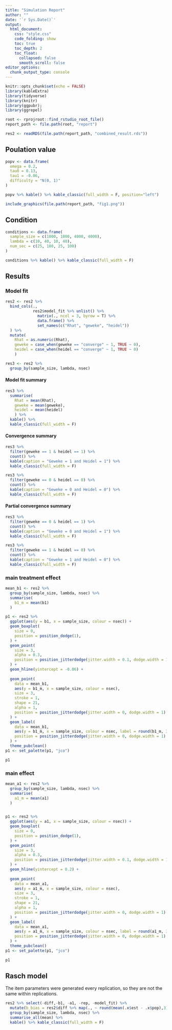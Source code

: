 ```yaml
---
title: "Simulation Report"
author: ""
date: '`r Sys.Date()`'
output:
  html_document:
    css: "style.css"
    code_folding: show
    toc: true
    toc_depth: 2
    toc_float:
      collapsed: false
      smooth_scroll: false
editor_options:
  chunk_output_type: console
---
```


```r
knitr::opts_chunk$set(echo = FALSE)
library(kableExtra)
library(tidyverse)
library(knitr)
library(ggpubr); 
library(ggrepel)

root <- rprojroot::find_rstudio_root_file()
report_path <- file.path(root, "report")

res2 <- readRDS(file.path(report_path, "combined_result.rds"))
```

## Poulation value

<div class = "row">
<div class = "col-md-6">
```r

popv <- data.frame(
  omega = 0.2,
  tau0 = 0.13,
  tau1 = -0.06,
  difficulty = "N(0, 1)"
)

popv %>% kable() %>% kable_classic(full_width = F, position="left")
```
</div>

<div class = "col-md-6">
```r
include_graphics(file.path(report_path, "fig1.png"))
```
</div>
</div>


## Condition

```r
conditions <- data.frame(
  sample_size = c(1000, 1000, 4000, 4000),
  lambda = c(10, 40, 10, 40),
  num_sec = c(25, 100, 25, 100)
)

conditions %>% kable() %>% kable_classic(full_width = F)
```

## Results

### Model fit

```r
res2 <- res2 %>% 
  bind_cols(., 
            res2$model_fit %>% unlist() %>%
              matrix(., ncol = 3, byrow = T) %>% 
              data.frame() %>% 
              set_names(c("Rhat", "geweke", "heidel"))
  ) %>% 
  mutate(
    Rhat = as.numeric(Rhat),
    geweke = case_when(geweke == "converge" ~ 1, TRUE ~ 0),
    heidel = case_when(heidel == "converge" ~ 1, TRUE ~ 0)
    )

res3 <- res2 %>% 
  group_by(sample_size, lambda, nsec)
```

#### Model fit summary

```r
res3 %>% 
  summarise(
    Rhat = mean(Rhat),
    geweke = mean(geweke),
    heidel = mean(heidel)
    ) %>% 
  kable() %>% 
  kable_classic(full_width = F)

```

#### Convergence summary
<div class = "row">
<div class = "col-md-6">
```r
res3 %>% 
  filter(geweke == 1 & heidel == 1) %>% 
  count() %>% 
  kable(caption = "Geweke = 1 and Heidel = 1") %>% 
  kable_classic(full_width = F)
```
</div>

<div class = "col-md-6">
```r
res3 %>% 
  filter(geweke == 0 & heidel == 0) %>% 
  count() %>% 
  kable(caption = "Geweke = 0 and Heidel = 0") %>% 
  kable_classic(full_width = F)
```
</div>
</div>

#### Partial convergence summary
<div class = "row">
<div class = "col-md-6">
```r
res3 %>% 
  filter(geweke == 0 & heidel == 1) %>% 
  count() %>% 
  kable(caption = "Geweke = 0 and Heidel = 1") %>% 
  kable_classic(full_width = F)
```

</div>

<div class = "col-md-6">
```r
res3 %>% 
  filter(geweke == 1 & heidel == 0) %>% 
  count() %>% 
  kable(caption = "Geweke = 1 and Heidel = 0") %>% 
  kable_classic(full_width = F)

```

</div>
</div>


### main treatment effect 

```r
mean_b1 <- res2 %>% 
  group_by(sample_size, lambda, nsec) %>% 
  summarise(
    b1_m = mean(b1)
  )

p1 <- res2 %>% 
  ggplot(aes(y = b1, x = sample_size, colour = nsec)) +
  geom_boxplot(
    size = 0,
    position = position_dodge(1),
  ) +
  geom_point(
    size = 3,
    alpha = 0.3,
    position = position_jitterdodge(jitter.width = 0.1, dodge.width = 1)
  ) +
  geom_hline(yintercept = -0.06) +
  
  geom_point(
    data = mean_b1,
    aes(y = b1_m, x = sample_size, colour = nsec),
    size = 3, 
    stroke = 1, 
    shape = 21,
    alpha = 1,
    position = position_jitterdodge(jitter.width = 0, dodge.width = 1)
  ) +
  geom_label(
    data = mean_b1,
    aes(y = b1_m, x = sample_size, colour = nsec, label = round(b1_m, 3)),
    position = position_jitterdodge(jitter.width = 0, dodge.width = 1)
  ) +
  theme_pubclean()
p1 <- set_palette(p1, "jco")
```


```r
p1
```

### main effect 

```r
mean_a1 <- res2 %>% 
  group_by(sample_size, lambda, nsec) %>% 
  summarise(
    a1_m = mean(a1)
  )


p1 <- res2 %>% 
  ggplot(aes(y = a1, x = sample_size, colour = nsec)) +
  geom_boxplot(
    size = 0,
    position = position_dodge(1),
  ) +
  geom_point(
    size = 3,
    alpha = 0.3,
    position = position_jitterdodge(jitter.width = 0.1, dodge.width = 1)
  ) +
  geom_hline(yintercept = 0.2) +
  
  geom_point(
    data = mean_a1,
    aes(y = a1_m, x = sample_size, colour = nsec),
    size = 3, 
    stroke = 1, 
    shape = 21,
    alpha = 1,
    position = position_jitterdodge(jitter.width = 0, dodge.width = 1)
  ) +
  geom_label(
    data = mean_a1,
    aes(y = a1_m, x = sample_size, colour = nsec, label = round(a1_m, 3)),
    position = position_jitterdodge(jitter.width = 0, dodge.width = 1)
  ) +
  theme_pubclean()
p1 <- set_palette(p1, "jco")
```


```r
p1
```

## Rasch model

The item parameters were generated every replication, so they are not the same within replications.

```r
res2 %>% select(-diff,-b1, -a1, -rep, -model_fit) %>% 
  mutate(b_bias = res2$diff %>% map(., ~ round(mean(.x$est - .x$pop),3)) %>% unlist()) %>% 
  group_by(sample_size, lambda, nsec) %>% 
  summarise_all(mean) %>% 
  kable() %>% kable_classic(full_width = F)

```

